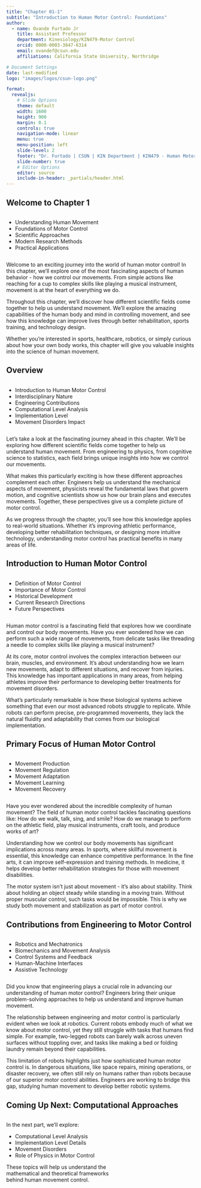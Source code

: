 ```yaml
---
title: "Chapter 01-1"
subtitle: "Introduction to Human Motor Control: Foundations"
author:
  - name: Ovande Furtado Jr
    title: Assistant Professor
    department: Kinesiology/KIN479-Motor Control
    orcid: 0000-0003-3847-6314
    email: ovandef@csun.edu
    affiliations: California State University, Northridge

# Document Settings
date: last-modified
logo: "images/logos/csun-logo.png"

format: 
  revealjs:
    # Slide Options
    theme: default
    width: 1600
    height: 900
    margin: 0.1
    controls: true
    navigation-mode: linear
    menu: true
    menu-position: left
    slide-level: 2
    footer: "Dr. Furtado | CSUN | KIN Department | KIN479 - Human Motor Control"
    slide-number: true
    # Editor Options
    editor: source
    include-in-header: _partials/header.html
---
```


## Welcome to Chapter 1

:::::::::: columns
::: {.column width="60%"}
- Understanding Human Movement
- Foundations of Motor Control
- Scientific Approaches
- Modern Research Methods
- Practical Applications
:::

::: {.column width="40%"}
::: {.center}
<i class="fas fa-brain fa-7x"></i>
:::
:::
::::::::::

<div class="audio-source" style="display: none;">
<audio preload="none" controls>
<source src="../audio/479-ch01-1_8_welcome.mp3" type="audio/mpeg">
Your browser does not support the audio element. </audio>
</div>

::: notes
Welcome to an exciting journey into the world of human motor control! In this chapter, we'll explore one of the most fascinating aspects of human behavior - how we control our movements. From simple actions like reaching for a cup to complex skills like playing a musical instrument, movement is at the heart of everything we do.

Throughout this chapter, we'll discover how different scientific fields come together to help us understand movement. We'll explore the amazing capabilities of the human body and mind in controlling movement, and see how this knowledge can improve lives through better rehabilitation, sports training, and technology design.

Whether you're interested in sports, healthcare, robotics, or simply curious about how your own body works, this chapter will give you valuable insights into the science of human movement.
:::

## Overview

:::::::::: columns
::: {.column width="60%"}
- Introduction to Human Motor Control
- Interdisciplinary Nature
- Engineering Contributions
- Computational Level Analysis
- Implementation Level
- Movement Disorders Impact
:::

::: {.column width="40%"}
::: {.center}
<i class="fas fa-balance-scale fa-7x"></i>
:::
:::
::::::::::

<div class="audio-source" style="display: none;">
<audio preload="none" controls>
<source src="../audio/479-ch01-1_8_overview.mp3" type="audio/mpeg">
Your browser does not support the audio element. </audio>
</div>

::: notes
Let's take a look at the fascinating journey ahead in this chapter. We'll be exploring how different scientific fields come together to help us understand human movement. From engineering to physics, from cognitive science to statistics, each field brings unique insights into how we control our movements.

What makes this particularly exciting is how these different approaches complement each other. Engineers help us understand the mechanical aspects of movement, physicists reveal the fundamental laws that govern motion, and cognitive scientists show us how our brain plans and executes movements. Together, these perspectives give us a complete picture of motor control.

As we progress through the chapter, you'll see how this knowledge applies to real-world situations. Whether it's improving athletic performance, developing better rehabilitation techniques, or designing more intuitive technology, understanding motor control has practical benefits in many areas of life.
:::

## Introduction to Human Motor Control

:::::::::: columns
::: {.column width="60%"}
- Definition of Motor Control
- Importance of Motor Control
- Historical Development
- Current Research Directions
- Future Perspectives
:::

::: {.column width="40%"}
::: {.center}
<i class="fas fa-cogs fa-7x"></i>
:::
:::
::::::::::

<div class="audio-source" style="display: none;">
<audio preload="none" controls>
<source src="../audio/479-ch01-1_8_introduction.mp3" type="audio/mpeg">
Your browser does not support the audio element. </audio>
</div>

::: notes
Human motor control is a fascinating field that explores how we coordinate and control our body movements. Have you ever wondered how we can perform such a wide range of movements, from delicate tasks like threading a needle to complex skills like playing a musical instrument?

At its core, motor control involves the complex interaction between our brain, muscles, and environment. It's about understanding how we learn new movements, adapt to different situations, and recover from injuries. This knowledge has important applications in many areas, from helping athletes improve their performance to developing better treatments for movement disorders.

What's particularly remarkable is how these biological systems achieve something that even our most advanced robots struggle to replicate. While robots can perform precise, pre-programmed movements, they lack the natural fluidity and adaptability that comes from our biological implementation.
:::

## Primary Focus of Human Motor Control

:::::::::: columns
::: {.column width="60%"}
- Movement Production
- Movement Regulation
- Movement Adaptation
- Movement Learning
- Movement Recovery
:::

::: {.column width="40%"}
::: {.center}
<i class="fas fa-user-cog fa-7x"></i>
:::
:::
::::::::::

<div class="audio-source" style="display: none;">
<audio preload="none" controls>
<source src="../audio/479-ch01-1_8_primary_focus.mp3" type="audio/mpeg">
Your browser does not support the audio element. </audio>
</div>

::: notes
Have you ever wondered about the incredible complexity of human movement? The field of human motor control tackles fascinating questions like: How do we walk, talk, sing, and smile? How do we manage to perform on the athletic field, play musical instruments, craft tools, and produce works of art?

Understanding how we control our body movements has significant implications across many areas. In sports, where skillful movement is essential, this knowledge can enhance competitive performance. In the fine arts, it can improve self-expression and training methods. In medicine, it helps develop better rehabilitation strategies for those with movement disabilities.

The motor system isn't just about movement - it's also about stability. Think about holding an object steady while standing in a moving train. Without proper muscular control, such tasks would be impossible. This is why we study both movement and stabilization as part of motor control.
:::

## Contributions from Engineering to Motor Control

:::::::::: columns
::: {.column width="60%"}
- Robotics and Mechatronics
- Biomechanics and Movement Analysis
- Control Systems and Feedback
- Human-Machine Interfaces
- Assistive Technology
:::

::: {.column width="40%"}
::: {.center}
<i class="fas fa-balance-scale fa-7x"></i>
:::
:::
::::::::::

<div class="audio-source" style="display: none;">
<audio preload="none" controls>
<source src="../audio/479-ch01-1_8_engineering_contributions.mp3" type="audio/mpeg">
Your browser does not support the audio element. </audio>
</div>

::: notes
Did you know that engineering plays a crucial role in advancing our understanding of human motor control? Engineers bring their unique problem-solving approaches to help us understand and improve human movement.

The relationship between engineering and motor control is particularly evident when we look at robotics. Current robots embody much of what we know about motor control, yet they still struggle with tasks that humans find simple. For example, two-legged robots can barely walk across uneven surfaces without toppling over, and tasks like making a bed or folding laundry remain beyond their capabilities.

This limitation of robots highlights just how sophisticated human motor control is. In dangerous situations, like space repairs, mining operations, or disaster recovery, we often still rely on humans rather than robots because of our superior motor control abilities. Engineers are working to bridge this gap, studying human movement to develop better robotic systems.
:::

## Coming Up Next: Computational Approaches

:::::::::: columns
::: {.column width="60%"}
In the next part, we'll explore:

- Computational Level Analysis
- Implementation Level Details
- Movement Disorders
- Role of Physics in Motor Control

These topics will help us understand the mathematical and theoretical frameworks behind human movement control.
:::

::: {.column width="40%"}
::: {.center}
<div class="icon-container">
<i class="fas fa-microchip fa-7x"></i>
</div>
:::
:::
::::::::::
